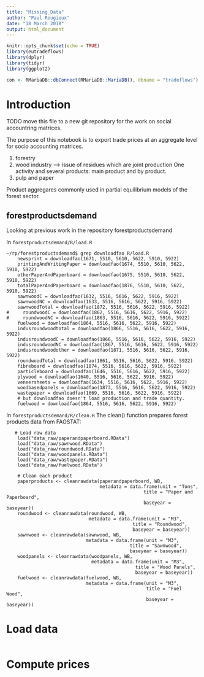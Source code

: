 ```yaml
---
title: "Missing_Data"
author: "Paul Rougieux"
date: "18 March 2018"
output: html_document
---
```


```r
knitr::opts_chunk$set(echo = TRUE)
library(eutradeflows)
library(dplyr)
library(tidyr)
library(ggplot2)

con <- RMariaDB::dbConnect(RMariaDB::MariaDB(), dbname = "tradeflows")
```


# Introduction

TODO move this file to a new git repository for the work on social accountring matrices.

The purpose of this notebook is to export trade prices at an aggregate level for socio accounting matrices. 


1. forestry
2. wood industry --> issue of residues which are joint production
   One activity and several products: main product and by product.
3. pulp and paper

Product aggregares commonly used in partial equilibrium models of the forest sector. 

## forestproductsdemand

Looking at previous work in the repository forestproductsdemand

In `forestproductsdemand/R/load.R`

```
~/rp/forestproductsdemand$ grep downloadfao R/load.R
    newsprint = downloadfao(1671, 5510, 5610, 5622, 5910, 5922)
    printingAndWritingPaper = downloadfao(1674, 5510, 5610, 5622, 5910, 5922)
    otherPaperAndPaperboard = downloadfao(1675, 5510, 5610, 5622, 5910, 5922)
    totalPaperAndPaperboard = downloadfao(1876, 5510, 5610, 5622, 5910, 5922)
    sawnwoodC = downloadfao(1632, 5516, 5616, 5622, 5916, 5922)
    sawnwoodNC = downloadfao(1633, 5516, 5616, 5622, 5916, 5922)
    sawnwoodTotal = downloadfao(1872, 5516, 5616, 5622, 5916, 5922)
#     roundwoodC = downloadfao(1862, 5516, 5616, 5622, 5916, 5922)
#     roundwoodNC = downloadfao(1863, 5516, 5616, 5622, 5916, 5922)
    fuelwood = downloadfao(1864, 5516, 5616, 5622, 5916, 5922)
    indusroundwoodtotal = downloadfao(1866, 5516, 5616, 5622, 5916, 5922)
    indusroundwoodC = downloadfao(1866, 5516, 5616, 5622, 5916, 5922)
    indusroundwoodNC = downloadfao(1867, 5516, 5616, 5622, 5916, 5922)
    indusroundwoodother = downloadfao(1871, 5516, 5616, 5622, 5916, 5922)
    roundwoodTotal = downloadfao(1861, 5516, 5616, 5622, 5916, 5922)
    fibreboard = downloadfao(1874, 5516, 5616, 5622, 5916, 5922)
    particleboard = downloadfao(1646, 5516, 5616, 5622, 5916, 5922)
    plywood = downloadfao(1640, 5516, 5616, 5622, 5916, 5922)
    veneersheets = downloadfao(1634, 5516, 5616, 5622, 5916, 5922)
    woodbasedpanels = downloadfao(1873, 5516, 5616, 5622, 5916, 5922)
    wastepaper = downloadfao(1669, 5516, 5616, 5622, 5916, 5922)
    # but downloadfao doesn't load production and trade quantity.
    fuelwood = downloadfao(1864, 5516, 5616, 5622, 5916, 5922)
```


In `forestproductsdemand/R/clean.R`
The clean() function prepares forest products data from FAOSTAT:
```
   # Load raw data
    load("data_raw/paperandpaperboard.RData")
    load("data_raw/sawnwood.RData")
    load("data_raw/roundwood.RData")
    load("data_raw/woodpanels.RData")
    load("data_raw/wastepaper.RData")
    load("data_raw/fuelwood.RData")

    # Clean each product
    paperproducts <- cleanrawdata(paperandpaperboard, WB,
                                  metadata = data.frame(unit = "Tons", 
                                                  title = "Paper and Paperboard", 
                                                  baseyear = baseyear))
    roundwood <- cleanrawdata(roundwood, WB,
                              metadata = data.frame(unit = "M3", 
                                              title = "Roundwood", 
                                              baseyear = baseyear))
    sawnwood <- cleanrawdata(sawnwood, WB,
                             metadata = data.frame(unit = "M3", 
                                             title = "Sawnwood", 
                                             baseyear = baseyear))
    woodpanels <- cleanrawdata(woodpanels, WB,
                               metadata = data.frame(unit = "M3", 
                                               title = "Wood Panels", 
                                               baseyear = baseyear))
    fuelwood <- cleanrawdata(fuelwood, WB,
                             metadata = data.frame(unit = "M3",
                                                   title = "Fuel Wood",
                                                   baseyear = baseyear))
```



# Load data
```r

```


# Compute prices


